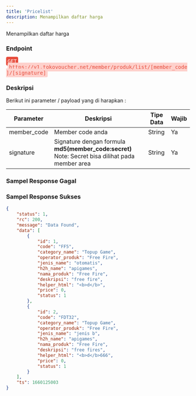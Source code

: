 ```yaml
---
title: 'Pricelist'
description: Menampilkan daftar harga
---
```



Menampilkan daftar harga

### Endpoint
<div style="font-family:monospace;">
<span style="color:white;background:#e74c3c;border-radius: 4px;padding: 4px;">GET</span>
<span style="margin-left:4px;color:#e74c3c;background:#fed1cc;border-radius: 4px;padding: 4px;">https://v1.tokovoucher.net/member/produk/list/[member_code]/[signature]</span>

</div>

### Deskripsi
Berikut ini parameter / payload yang di harapkan :

| Parameter   | Deskripsi                                                                                                              | Tipe Data | Wajib |
|-------------|------------------------------------------------------------------------------------------------------------------------|-----------|-------|
| member_code | Member code anda                                                                                                       | String    | Ya    |
| signature   | Signature dengan formula **md5(member_code:secret)**   Note: Secret bisa dilihat pada member area | String    | Ya    |

### Sampel Response Gagal

### Sampel Response Sukses


```json
{
    "status": 1,
    "rc": 200,
    "message": "Data Found",
    "data": [
        {
            "id": 1,
            "code": "FF5",
            "category_name": "Topup Game",
            "operator_produk": "Free Fire",
            "jenis_name": "otomatis",
            "h2h_name": "apigames",
            "nama_produk": "Free Fire",
            "deskripsi": "free fire",
            "helper_html": "<b>d</b>",
            "price": 0,
            "status": 1
        },
        {
            "id": 2,
            "code": "FDT32",
            "category_name": "Topup Game",
            "operator_produk": "Free Fire",
            "jenis_name": "jenis b",
            "h2h_name": "apigames",
            "nama_produk": "Free Fire",
            "deskripsi": "free fires",
            "helper_html": "<b>d</b>666",
            "price": 0,
            "status": 1
        }
    ],
    "ts": 1660125003
}

```
